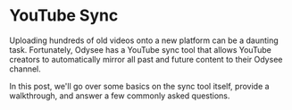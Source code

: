 # YouTube Sync

Uploading hundreds of old videos onto a new platform can be a daunting task. Fortunately, Odysee has a YouTube sync tool that allows YouTube creators to automatically mirror all past and future content to their Odysee channel.

In this post, we'll go over some basics on the sync tool itself, provide a walkthrough, and answer a few commonly asked questions.